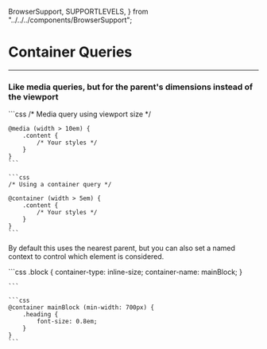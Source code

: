   BrowserSupport,
  SUPPORTLEVELS,
} from "../../../components/BrowserSupport";

# <FontAwesomeIcon icon={faBadgeCheck} color="green" /> Container Queries

---

### Like media queries, but for the parent's dimensions instead of the viewport

<Columns count={2}>
    ```css
    /* Media query using viewport size */

    @media (width > 10em) {
        .content {
            /* Your styles */
        }
    }
    ```

    ```css
    /* Using a container query */

    @container (width > 5em) {
        .content {
            /* Your styles */
        }
    }
    ```

</Columns>

By default this uses the nearest parent, but you can also set a named context to control which element is considered.

<Columns count={2}>
    ```css
    .block {
        container-type: inline-size;
        container-name: mainBlock;
    }
    
    ```

    ```css
    @container mainBlock (min-width: 700px) {
        .heading {
            font-size: 0.8em;
        }
    }
    ```

</Columns>

<BrowserSupport
  chrome={SUPPORTLEVELS.FULL}
  firefox={SUPPORTLEVELS.FULL}
  safari={SUPPORTLEVELS.FULL}
  edge={SUPPORTLEVELS.FULL}
  ie={SUPPORTLEVELS.NONE}
/>
